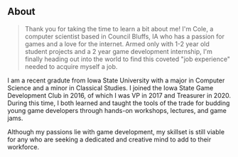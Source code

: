 ## About

> Thank you for taking the time to learn a bit about me! I'm Cole, a computer scientist based in Council Bluffs, IA who has a passion for games and a love for the internet. Armed only with 1-2 year old student projects and a 2 year game development internship, I'm finally heading out into the world to find this coveted "job experience" needed to acquire myself a job. 

I am a recent gradute from Iowa State University with a major in Computer Science and a minor in Classical Studies. I joined the Iowa State Game Development Club in 2016, of which I was VP in 2017 and Treasurer in 2020. During this time, I both learned and taught the tools of the trade for budding young game developers through hands-on workshops, lectures, and game jams. 

Although my passions lie with game development, my skillset is still viable for any who are seeking a dedicated and creative mind to add to their workforce. 